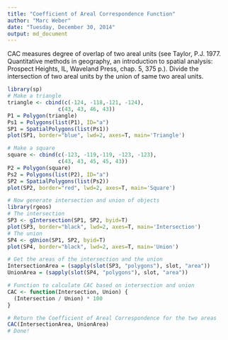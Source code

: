 ```yaml
---
title: "Coefficient of Areal Correspondence Function"
author: "Marc Weber"
date: "Tuesday, December 30, 2014"
output: md_document
---
```


CAC measures degree of overlap of two areal units (see Taylor, P.J. 1977. Quantitative methods in geography, an introduction to spatial analysis: Prospect Heights, IL, Waveland Press, chap. 5, 375 p.).  Divide the intersection of two areal units by the union of same two areal units.
```r
library(sp)
# Make a triangle
triangle <- cbind(c(-124, -118,-121, -124),
                c(43, 43, 46, 43))
P1 = Polygon(triangle)
Ps1 = Polygons(list(P1), ID="a")
SP1 = SpatialPolygons(list(Ps1))
plot(SP1, border="blue", lwd=2, axes=T, main='Triangle')

# Make a square
square <- cbind(c(-123, -119,-119, -123, -123),
                c(43, 43, 45, 45, 43))
P2 = Polygon(square)
Ps2 = Polygons(list(P2), ID="a")
SP2 = SpatialPolygons(list(Ps2))
plot(SP2, border="red", lwd=2, axes=T, main='Square')

# Now generate intersection and union of objects
library(rgeos)
# The intersection
SP3 <- gIntersection(SP1, SP2, byid=T)
plot(SP3, border="black", lwd=2, axes=T, main='Intersection')
# The union
SP4 <- gUnion(SP1, SP2, byid=T)
plot(SP4, border="black", lwd=2, axes=T, main='Union')

# Get the areas of the intersection and the union
IntersectionArea = (sapply(slot(SP3, "polygons"), slot, "area"))
UnionArea = (sapply(slot(SP4, "polygons"), slot, "area"))

# Function to calculate CAC based on intersection and union
CAC <- function(Intersection, Union) {  
  (Intersection / Union) * 100
}

# Return the Coefficient of Areal Correspondence for the two areas
CAC(IntersectionArea, UnionArea)
# Done!
```




